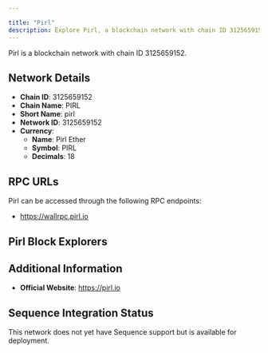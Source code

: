 ```yaml
---

title: "Pirl"
description: Explore Pirl, a blockchain network with chain ID 3125659152. Learn about its native currency, Pirl Ether, and how to interact with the network.
---
```




Pirl is a blockchain network with chain ID 3125659152.

## Network Details

- **Chain ID**: 3125659152
- **Chain Name**: PIRL
- **Short Name**: pirl
- **Network ID**: 3125659152
- **Currency**: 
  - **Name**: Pirl Ether
  - **Symbol**: PIRL
  - **Decimals**: 18

## RPC URLs

Pirl can be accessed through the following RPC endpoints:

- https://wallrpc.pirl.io

## Pirl Block Explorers



## Additional Information

- **Official Website**: https://pirl.io

## Sequence Integration Status

This network does not yet have Sequence support but is available for deployment.
